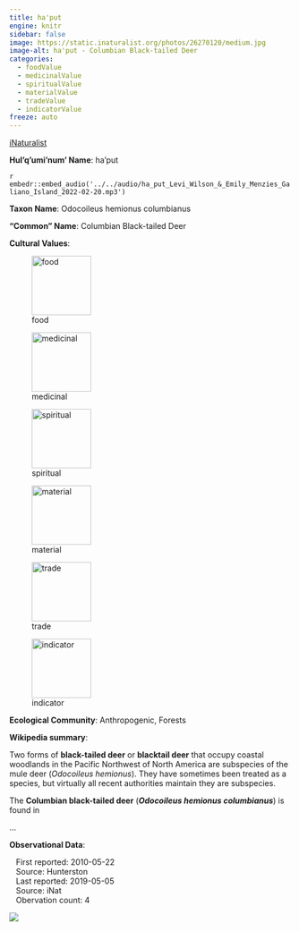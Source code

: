 ```yaml
---
title: ha'put
engine: knitr
sidebar: false
image: https://static.inaturalist.org/photos/26270120/medium.jpg
image-alt: ha'put - Columbian Black-tailed Deer
categories:
  - foodValue
  - medicinalValue
  - spiritualValue
  - materialValue
  - tradeValue
  - indicatorValue
freeze: auto
---
```


<div role="img" class="imerss-photo" style="background-image: url(https://static.inaturalist.org/photos/26270120/medium.jpg)" 
 alt="ha'put - Columbian Black-tailed Deer">
 <a href="https://www.inaturalist.org/taxa/42221" target="_blank" class="taxonDisplay-iNat-extern">iNaturalist<span class="external-link"></span></a>
</div>

**Hul'q'umi'num' Name**: ha'put

`r embedr::embed_audio('../../audio/ha_put_Levi_Wilson_&_Emily_Menzies_Galiano_Island_2022-02-20.mp3')`

**Taxon Name**: Odocoileus hemionus columbianus

**"Common" Name**: Columbian Black-tailed Deer

**Cultural Values**:

:::{layout-nrow=1}
![food](/files/food.svg){width=106px}

![medicinal](/files/medicinal.svg){width=106px}

![spiritual](/files/spiritual.svg){width=106px}

![material](/files/material.svg){width=106px}

![trade](/files/trade.svg){width=106px}

![indicator](/files/indicator.svg){width=106px}
:::

**Ecological Community**: Anthropogenic, Forests

**Wikipedia summary**:
<p class="mw-empty-elt">
</p>

<p>Two forms of <b>black-tailed deer</b> or <b>blacktail deer</b> that occupy coastal woodlands in the Pacific Northwest of North America are subspecies of the mule deer (<i>Odocoileus hemionus</i>). They have sometimes been treated as a species, but virtually all recent authorities maintain they are subspecies. 
</p><p>The <b>Columbian black-tailed deer</b> (<i><b>Odocoileus hemionus columbianus</b></i>) is found in</p>...

**Observational Data**:

|    First reported: 2010-05-22

|    Source: Hunterston

|    Last reported: 2019-05-05

|    Source: iNat

|    Obervation count: 4

![](community_dist.png)
